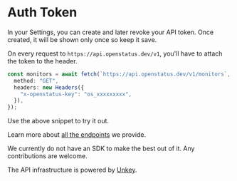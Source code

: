 
# Auth Token

In your Settings, you can create and later revoke your API token. Once created,
it will be shown only once so keep it save.

On every request to `https://api.openstatus.dev/v1`, you'll have to attach the
token to the header.

```ts
const monitors = await fetch(`https://api.openstatus.dev/v1/monitors`, {
  method: "GET",
  headers: new Headers({
    "x-openstatus-key": "os_xxxxxxxxx",
  }),
});
```

Use the above snippet to try it out.

Learn more about [all the endpoints](/rest-api/openapi) we provide.

We currently do not have an SDK to make the best out of it. Any contributions
are welcome.

The API infrastructure is powered by [Unkey](https://unkey.dev).

